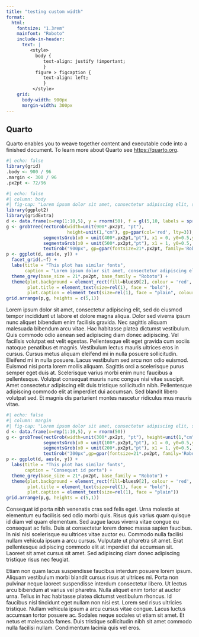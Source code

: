 ```yaml
---
title: "testing custom width"
format:
  html: 
    fontsize: "1.3rem"
    mainfont: "Roboto"
    include-in-header:
      text: |
         <style>
           body {
              text-align: justify !important;
              }
           figure > figcaption {
              text-align: left;
              }
          </style>
    grid:
      body-width: 900px
      margin-width: 300px
---
```


## Quarto

Quarto enables you to weave together content and executable code into a finished document. To learn more about Quarto see <https://quarto.org>.

```r
#| echo: false
library(grid)
.body <- 900 / 96
.margin <- 300 / 96
.px2pt <- 72/96
```

```r
#| echo: false
#| column: body
#| fig-cap: "Lorem ipsum dolor sit amet, consectetur adipiscing elit, sed do eiusmod tempor incididunt ut labore et dolore magna aliqua."
library(ggplot2)
library(gridExtra)
d <- data.frame(x=rep(1:10,5), y = rnorm(50), f = gl(5,10, labels = sprintf("this is column %s", 1:5)))
g <- grobTree(rectGrob(width=unit(900*.px2pt, "pt"), 
                       height=unit(1,"cm"), gp=gpar(col='red', lty=3)),
              segmentsGrob(x0 = unit(400*.px2pt,"pt"), x1 = 0, y0=0.5,y1=0.5, arrow = arrow()),
              segmentsGrob(x0 = unit(500*.px2pt,"pt"), x1 = 1, y0=0.5, y1=0.5, arrow = arrow()),
              textGrob("900px", gp=gpar(fontsize=21*.px2pt, family='Roboto')))
p <- ggplot(d, aes(x, y)) +
  facet_grid(.~f) +
  labs(title = "This plot has similar fonts",
       caption = "Lorem ipsum dolor sit amet, consectetur adipiscing elit, sed do eiusmod tempor incididunt ut") +
  theme_grey(base_size = 21*.px2pt, base_family = "Roboto") +
  theme(plot.background = element_rect(fill=blues9[2], colour = 'red', linewidth = 2, linetype = 3),
        plot.title = element_text(size=rel(1), face = "bold"),
        plot.caption = element_text(size=rel(1), face = "plain", colour = "grey50"))
grid.arrange(p,g, heights = c(5,1))
```

Lorem ipsum dolor sit amet, consectetur adipiscing elit, sed do eiusmod tempor incididunt ut labore et dolore magna aliqua. Dolor sed viverra ipsum nunc aliquet bibendum enim facilisis gravida. Nec sagittis aliquam malesuada bibendum arcu vitae. Hac habitasse platea dictumst vestibulum. Quis commodo odio aenean sed adipiscing diam donec adipiscing. Vel facilisis volutpat est velit egestas. Pellentesque elit eget gravida cum sociis natoque penatibus et magnis. Vestibulum lectus mauris ultrices eros in cursus. Cursus metus aliquam eleifend mi in nulla posuere sollicitudin. Eleifend mi in nulla posuere. Lacus vestibulum sed arcu non odio euismod. Euismod nisi porta lorem mollis aliquam. Sagittis orci a scelerisque purus semper eget duis at. Scelerisque varius morbi enim nunc faucibus a pellentesque. Volutpat consequat mauris nunc congue nisi vitae suscipit. Amet consectetur adipiscing elit duis tristique sollicitudin nibh. Pellentesque adipiscing commodo elit at imperdiet dui accumsan. Sed blandit libero volutpat sed. Et magnis dis parturient montes nascetur ridiculus mus mauris vitae.

```r
#| echo: false
#| column: margin
#| fig-cap: "Lorem ipsum dolor sit amet, consectetur adipiscing elit, sed do eiusmod tempor incididunt ut labore et dolore magna aliqua."
d <- data.frame(x=rep(1:10,5), y = rnorm(50))
g <- grobTree(rectGrob(width=unit(300*.px2pt, "pt"), height=unit(1,"cm"), gp=gpar(col='red', lty=3)),
              segmentsGrob(x0 = unit(100*.px2pt,"pt"), x1 = 0, y0=0.5,y1=0.5, arrow = arrow()),
              segmentsGrob(x0 = unit(200*.px2pt,"pt"), x1 = 1, y0=0.5, y1=0.5, arrow = arrow()),
              textGrob("300px",gp=gpar(fontsize=21*.px2pt, family='Roboto')))
p <- ggplot(d, aes(x, y)) +
  labs(title = "This plot has similar fonts",
       caption = "Consequat id porta") +
  theme_grey(base_size = 21*.px2pt, base_family = "Roboto") +
  theme(plot.background = element_rect(fill=blues9[2], colour = 'red', linewidth = 2, linetype = 3),
        plot.title = element_text(size=rel(1), face = "bold"),
        plot.caption = element_text(size=rel(1), face = "plain"))
grid.arrange(p,g, heights = c(5,1))
```

Consequat id porta nibh venenatis cras sed felis eget. Urna molestie at elementum eu facilisis sed odio morbi quis. Risus quis varius quam quisque id diam vel quam elementum. Sed augue lacus viverra vitae congue eu consequat ac felis. Duis at consectetur lorem donec massa sapien faucibus. In nisl nisi scelerisque eu ultrices vitae auctor eu. Commodo nulla facilisi nullam vehicula ipsum a arcu cursus. Vulputate ut pharetra sit amet. Erat pellentesque adipiscing commodo elit at imperdiet dui accumsan sit. Laoreet sit amet cursus sit amet. Sed adipiscing diam donec adipiscing tristique risus nec feugiat.

Etiam non quam lacus suspendisse faucibus interdum posuere lorem ipsum. Aliquam vestibulum morbi blandit cursus risus at ultrices mi. Porta non pulvinar neque laoreet suspendisse interdum consectetur libero. Ut lectus arcu bibendum at varius vel pharetra. Nulla aliquet enim tortor at auctor urna. Tellus in hac habitasse platea dictumst vestibulum rhoncus. Id faucibus nisl tincidunt eget nullam non nisi est. Lorem sed risus ultricies tristique. Nullam vehicula ipsum a arcu cursus vitae congue. Lacus luctus accumsan tortor posuere ac. Sodales neque sodales ut etiam sit amet. Et netus et malesuada fames. Duis tristique sollicitudin nibh sit amet commodo nulla facilisi nullam. Condimentum lacinia quis vel eros.

